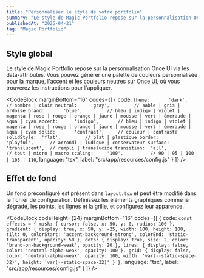 ```yaml
---
title: "Personnaliser le style de votre portfolio"
summary: "Le style de Magic Portfolio repose sur la personnalisation Once UI via les data-attributes."
publishedAt: "2025-04-21"
tag: "Magic Portfolio"
---
```


## Style global

Le style de Magic Portfolio repose sur la personnalisation Once UI via les data-attributes. Vous pouvez générer une palette de couleurs personnalisée pour la marque, l'accent et les couleurs neutres sur [Once UI](https://once-ui.com/customize), où vous trouverez les instructions pour l'appliquer.

<CodeBlock
    marginBottom="16"
    codes={[
  {
    code:
`theme:       'dark',         // sombre | clair
neutral:     'gray',         // sable | gris | ardoise
brand:       'blue',         // bleu | indigo | violet | magenta | rose | rouge | orange | jaune | mousse | vert | émeraude | aqua | cyan
accent:      'indigo',       // bleu | indigo | violet | magenta | rose | rouge | orange | jaune | mousse | vert | émeraude | aqua | cyan
solid:       'contrast',     // couleur | contraste
solidStyle:  'flat',         // plat | plastique
border:      'playful',      // arrondi | ludique | conservateur
surface:     'translucent',  // rempli | translucide
transition:  'all',          // tout | micro | macro
scaling:     '100',          // 90 | 95 | 100 | 105 | 110`, 
    language: "tsx",
    label: "src/app/resources/config.js"
  }
]} />

## Effet de fond

Un fond préconfiguré est présent dans `layout.tsx` et peut être modifié dans le fichier de configuration. Définissez les éléments graphiques comme le dégradé, les points, les lignes et la grille, et configurez leur apparence.

<CodeBlock
    codeHeight={24}
    marginBottom="16"
    codes={[
  {
    code:
`const effects = {
    mask: {
      cursor: false,
      x: 50,
      y: 0,
      radius: 100
    },
    gradient: {
      display: true,
      x: 50,
      y: -25,
      width: 100,
      height: 100,
      tilt: 0,
      colorStart: 'accent-background-strong',
      colorEnd: 'static-transparent',
      opacity: 50
    },
    dots: {
      display: true,
      size: 2,
      color: 'brand-on-background-weak',
      opacity: 20
    },
    lines: {
      display: false,
      color: 'neutral-alpha-weak',
      opacity: 100
    },
    grid: {
      display: false,
      color: 'neutral-alpha-weak',
      opacity: 100,
      width: 'var(--static-space-32)',
      height: 'var(--static-space-32)'
    }
}`, 
    language: "tsx",
    label: "src/app/resources/config.js"
  }
]} />